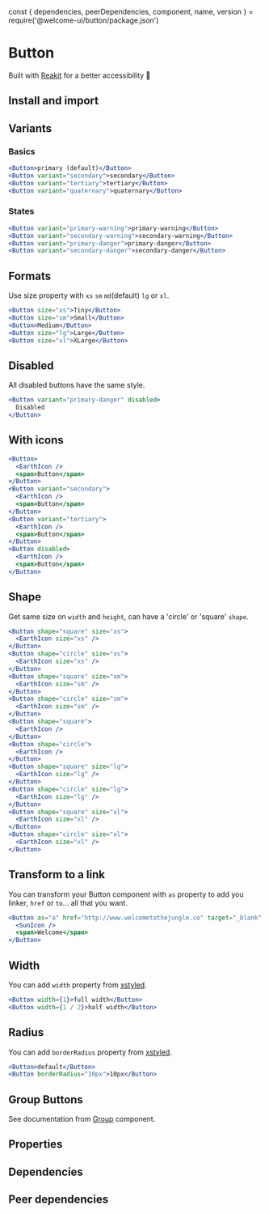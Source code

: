 const {
  dependencies,
  peerDependencies,
  component,
  name,
  version
} = require('@welcome-ui/button/package.json')

# Button

<tagersion version={version} name={name} />

Built with [Reakit](https://reakit.io/docs/button/) for a better accessibility 🥰

## Install and import

<usage component={component} name={name} peerDependencies={peerDependencies} />

## Variants

### Basics

```jsx
<Button>primary (default)</Button>
<Button variant="secondary">secondary</Button>
<Button variant="tertiary">tertiary</Button>
<Button variant="quaternary">quaternary</Button>
```

### States

```jsx
<Button variant="primary-warning">primary-warning</Button>
<Button variant="secondary-warning">secondary-warning</Button>
<Button variant="primary-danger">primary-danger</Button>
<Button variant="secondary-danger">secondary-danger</Button>
```

## Formats

Use size property with `xs` `sm` `md`(default) `lg` or `xl`.

```jsx
<Button size="xs">Tiny</Button>
<Button size="sm">Small</Button>
<Button>Medium</Button>
<Button size="lg">Large</Button>
<Button size="xl">XLarge</Button>
```

## Disabled

All disabled buttons have the same style.

```jsx
<Button variant="primary-danger" disabled>
  Disabled
</Button>
```

## With icons

```jsx
<Button>
  <EarthIcon />
  <span>Button</span>
</Button>
<Button variant="secondary">
  <EarthIcon />
  <span>Button</span>
</Button>
<Button variant="tertiary">
  <EarthIcon />
  <span>Button</span>
</Button>
<Button disabled>
  <EarthIcon />
  <span>Button</span>
</Button>
```

## Shape

Get same size on `width` and `height`, can have a 'circle' or 'square' `shape`.

```jsx
<Button shape="square" size="xs">
  <EarthIcon size="xs" />
</Button>
<Button shape="circle" size="xs">
  <EarthIcon size="xs" />
</Button>
<Button shape="square" size="sm">
  <EarthIcon size="sm" />
</Button>
<Button shape="circle" size="sm">
  <EarthIcon size="sm" />
</Button>
<Button shape="square">
  <EarthIcon />
</Button>
<Button shape="circle">
  <EarthIcon />
</Button>
<Button shape="square" size="lg">
  <EarthIcon size="lg" />
</Button>
<Button shape="circle" size="lg">
  <EarthIcon size="lg" />
</Button>
<Button shape="square" size="xl">
  <EarthIcon size="xl" />
</Button>
<Button shape="circle" size="xl">
  <EarthIcon size="xl" />
</Button>
```

## Transform to a link

You can transform your Button component with `as` property to add you linker, `href` or `to`... all that you want.

```jsx
<Button as="a" href="http://www.welcometothejungle.co" target="_blank" rel="noopener nofollow">
  <SunIcon />
  <span>Welcome</span>
</Button>
```

## Width

You can add `width` property from [xstyled](https://xstyled.dev/docs/style-props/).

```jsx
<Button width={1}>full width</Button>
<Button width={1 / 2}>half width</Button>
```

## Radius

You can add `borderRadius` property from [xstyled](https://xstyled.dev/docs/style-props/).

```jsx
<Button>default</Button>
<Button borderRadius="10px">10px</Button>
```

## Group Buttons

See documentation from [Group](/components/group) component.

## Properties

<props of={Button} />

## Dependencies

<dependencies dependencies={dependencies} />

## Peer dependencies

<dependencies dependencies={peerDependencies} />
